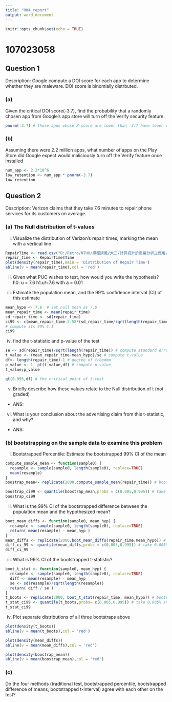 ---
title: "HW4_report"
output: word_document
---

```{r setup, include=FALSE}
knitr::opts_chunk$set(echo = TRUE)
```

# 107023058

## Question 1
Description: Google compute a DOI score for each app to determine whether they are maleware. DOI score is binomially distrbuted.

### (a)
Given the critical DOI score(-3.7), find the probability that a randomly chosen app from Google’s app store will turn off the Verify security feature.

```{r}
pnorm(-3.7) # those apps whose Z-score are lower than -3.7 have lower retention rate
```

### (b)
Assuming there were 2.2 million apps, what number of apps on the Play Store did Google expect would maliciously turn off the Verify feature once installed
```{r}
num_app <- 2.2*10^6
low_retention <- num_app * pnorm(-3.7)
low_retention
```

## Question 2
Description: Verizon claims that they take 7.6 minutes to repair phone services for its customers on average.

### (a) The Null distribution of t-values

(i) Visualize the distribution of Verizon’s repair times, marking the mean with a vertical line
```{r}
RepairTime <- read.csv("D:/Retro/NTHU/課程講義/大三/計算統計於商業分析之應用/HW4/verizon.csv",header = TRUE)
repair_time <- RepairTime$Time
plot(density(repair_time),main = 'Distribution of Repair Time') 
abline(v = mean(repair_time),col = 'red')
```

(ii) Given what PUC wishes to test, how would you write the hypothesis?
   h0: u = 7.6  h1:u!=7.6  with a = 0.01

(iii) Estimate the population mean, and the 99% confidence interval (CI) of this estimate
```{r}
mean_hypo <- 7.6  # set null mean as 7.6
mean_repair_time <- mean(repair_time)
sd_repair_time <- sd(repair_time)
ci99 <- c(mean_repair_time-2.58*(sd_repair_time/sqrt(length(repair_time))),mean_repair_time+2.58*(sd_repair_time/sqrt(length(repair_time))))
# compute its 99% C.I
ci99
```

(iv) find the t-statistic and p-value of the test
```{r}
se <- sd(repair_time)/sqrt(length(repair_time)) # compute standard error
t_value <- (mean_repair_time-mean_hypo)/se # compute t-value
df<- length(repair_time)-1 # degree of freedom
p_value <- 1- pt(t_value,df) # compute p-value
t_value;p_value

qt(0.995,df) # the critical point of t-test 
```

(v) Briefly describe how these values relate to the Null distribution of t (not graded)
- ANS:

(vi) What is your conclusion about the advertising claim from this t-statistic, and why?
- ANS: 

### (b) bootstrapping on the sample data to examine this problem

(i) Bootstrapped Percentile: Estimate the bootstrapped 99% CI of the mean
```{r}
compute_sample_mean <- function(sample0) {
  resample <- sample(sample0, length(sample0), replace=TRUE)
  mean(resample)
}
boostrap_mean<- replicate(2000,compute_sample_mean(repair_time)) # bootstrapping

boostrap_ci99 <- quantile(boostrap_mean,probs = c(0.005,0.995)) # take 0.005% and 0.995% quantile as 99% CI
boostrap_ci99
```

(ii) What is the 99% CI of the bootstrapped difference between the population mean and the hypothesized mean?
```{r}
boot_mean_diffs <- function(sample0, mean_hyp) {
  resample <- sample(sample0, length(sample0), replace=TRUE)
  return( mean(resample) - mean_hyp )
}
mean_diffs <- replicate(2000,boot_mean_diffs(repair_time,mean_hypo)) # bootstrapping
diff_ci_99 <- quantile(mean_diffs,probs = c(0.005,0.995)) # take 0.005% and 0.995% quantile as 99% CI
diff_ci_99
```

(iii) What is 99% CI of the bootstrapped t-statistic?
```{r}
boot_t_stat <- function(sample0, mean_hyp) {
  resample <- sample(sample0, length(sample0), replace=TRUE)
  diff <- mean(resample) - mean_hyp
  se <- sd(resample)/sqrt(length(resample))
  return( diff / se )
}
t_boots <- replicate(2000, boot_t_stat(repair_time, mean_hypo)) # bootstrapping
t_stat_ci99 <- quantile(t_boots,probs= c(0.005,0.995)) # take 0.005% and 0.995% quantile as 99% CI
t_stat_ci99
```

(iv) Plot separate distributions of all three bootstraps above
```{r}
plot(density(t_boots))
abline(v = mean(t_boots),col = 'red')

plot(density(mean_diffs))
abline(v = mean(mean_diffs),col = 'red')

plot(density(boostrap_mean))
abline(v = mean(boostrap_mean),col = 'red')
```

### (c)
Do the four methods (traditional test, bootstrapped percentile, bootstrapped difference of means, bootstrapped t-Interval) agree with each other on the test?